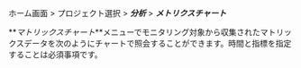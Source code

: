 ホーム画面 > プロジェクト選択 > **_分析_** > **_メトリクスチャート_**

**_マトリックスチャート_**メニューでモニタリング対象から収集されたマトリックスデータを次のようにチャートで照会することができます。時間と指標を指定することは必須事項です。
